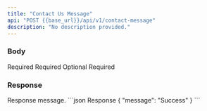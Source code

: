 ```yaml
---
title: "Contact Us Message"
api: "POST {{base_url}}/api/v1/contact-message"
description: "No description provided."
---
```


### Body

<ParamField body="name" placeholder="Kazeem Asifat" type="string" required>
    Required
</ParamField>

<ParamField body="email" placeholder="damkaz.ak@gmail.com" type="string" required>
    Required
</ParamField>

<ParamField body="subject" placeholder="A simple message" type="string" required>
    Optional
</ParamField>

<ParamField body="message" placeholder="This is a sample contact us message, it will definitely work" type="string" required>
    Required
</ParamField>

### Response

<ResponseField name="message" type="string">
    Response message.
</ResponseField>

<ResponseExample>
```json Response
{
  "message": "Success"
}
```
</ResponseExample>
